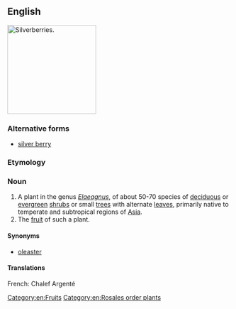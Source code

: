 {{also|silver berry}}
==English==
[[Image:Elaeagnus.jpg|thumb|right|200px|Silverberries.]]
{{wikipedia}}
{{wikispecies|Elaeagnus}}

===Alternative forms===
* [[silver berry]]

===Etymology===
{{compound|en|silver|berry}}

===Noun===
{{en-noun|silverberries}}

# A plant in the genus ''[[Elaeagnus]]'', of about 50-70 species of [[deciduous]] or [[evergreen]] [[shrub]]s or small [[tree]]s with alternate [[leaf|leaves]], primarily native to temperate and subtropical regions of [[Asia]].
# The [[fruit]] of such a plant.

====Synonyms====
* {{sense|Elaeagnus}} [[oleaster]]

====Translations====
{{trans-see|plant|oleaster}}

[[Category:en:Fruits]]
[[Category:en:Rosales order plants]]
French: Chalef Argenté